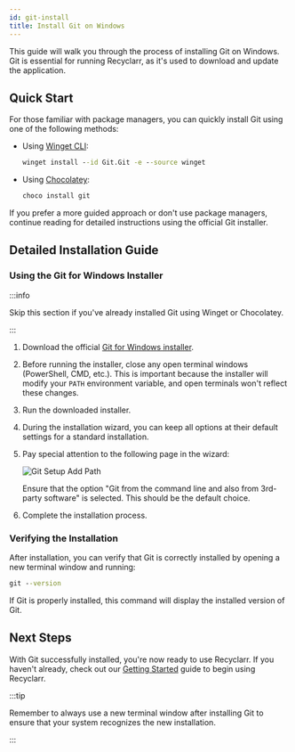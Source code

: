 ```yaml
---
id: git-install
title: Install Git on Windows
---
```


This guide will walk you through the process of installing Git on Windows. Git is essential for
running Recyclarr, as it's used to download and update the application.

## Quick Start

For those familiar with package managers, you can quickly install Git using one of the following
methods:

- Using [Winget CLI](https://git-scm.com/downloads/win):

  ```cmd
  winget install --id Git.Git -e --source winget
  ```

- Using [Chocolatey](https://community.chocolatey.org/packages/git):

  ```cmd
  choco install git
  ```

If you prefer a more guided approach or don't use package managers, continue reading for detailed
instructions using the official Git installer.

## Detailed Installation Guide

### Using the Git for Windows Installer

:::info

Skip this section if you've already installed Git using Winget or Chocolatey.

:::

1. Download the official [Git for Windows installer](https://gitforwindows.org/).

2. Before running the installer, close any open terminal windows (PowerShell, CMD, etc.). This is
   important because the installer will modify your `PATH` environment variable, and open terminals
   won't reflect these changes.

3. Run the downloaded installer.

4. During the installation wizard, you can keep all options at their default settings for a standard
   installation.

5. Pay special attention to the following page in the wizard:

   ![Git Setup Add Path](/doc-img/git-setup-add-path.png)

   Ensure that the option "Git from the command line and also from 3rd-party software" is selected.
   This should be the default choice.

6. Complete the installation process.

### Verifying the Installation

After installation, you can verify that Git is correctly installed by opening a new terminal window
and running:

```cmd
git --version
```

If Git is properly installed, this command will display the installed version of Git.

## Next Steps

With Git successfully installed, you're now ready to use Recyclarr. If you haven't already, check
out our [Getting Started](getting-started.mdx) guide to begin using Recyclarr.

:::tip

Remember to always use a new terminal window after installing Git to ensure that your system
recognizes the new installation.

:::
